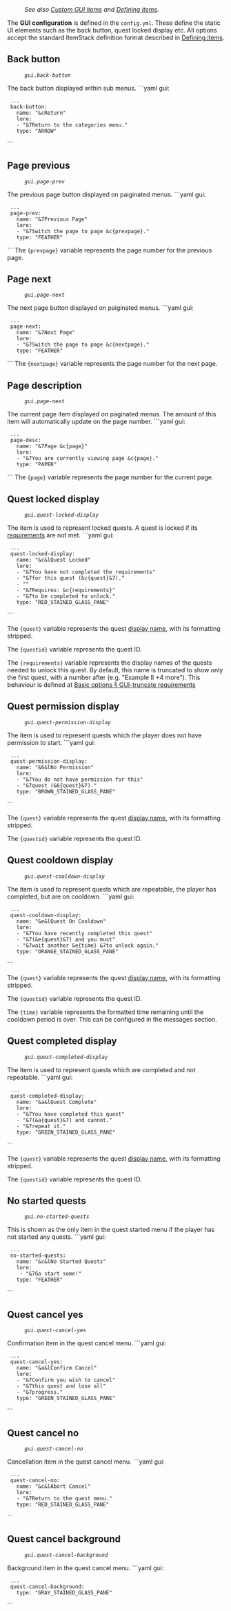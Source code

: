 :''See also [[Custom GUI items]] and [[Defining items]].''

The '''GUI configuration''' is defined in the <code>config.yml</code>. These define the static UI elements such as the back button, quest locked display etc. All options accept the standard ItemStack definition format described in [[Defining items]].

== Back button ==
:''<code>gui.back-button</code>''
The back button displayed within sub menus.
```yaml
gui:
  ...
  back-button:
    name: "&cReturn"
    lore:
    - "&7Return to the categories menu."
    type: "ARROW"
```

== Page previous ==
:''<code>gui.page-prev</code>''
The previous page button displayed on paiginated menus.
```yaml
gui:
  ...
  page-prev:
    name: "&7Previous Page"
    lore:
    - "&7Switch the page to page &c{prevpage}."
    type: "FEATHER"
```
The <code>{prevpage}</code> variable represents the page number for the previous page.


== Page next ==
:''<code>gui.page-next</code>''
The next page button displayed on paiginated menus.
```yaml
gui:
  ...
  page-next:
    name: "&7Next Page"
    lore:
    - "&7Switch the page to page &c{nextpage}."
    type: "FEATHER"
```
The <code>{nextpage}</code> variable represents the page number for the next page.

== Page description ==
:''<code>gui.page-next</code>''
The current page item displayed on paginated menus. The amount of this item will automatically update on the page number.
```yaml
gui:
  ...
  page-desc:
    name: "&7Page &c{page}"
    lore:
    - "&7You are currently viewing page &c{page}."
    type: "PAPER"
```
The <code>{page}</code> variable represents the page number for the current page.

== Quest locked display ==
:''<code>gui.quest-locked-display</code>''
The item is used to represent locked quests. A quest is locked if its [[Creating a quest#Requirements|requirements]] are not met.
```yaml
gui:
  ...
  quest-locked-display:
    name: "&c&lQuest Locked"
    lore:
    - "&7You have not completed the requirements"
    - "&7for this quest (&c{quest}&7)."
    - ""
    - "&7Requires: &c{requirements}"
    - "&7to be completed to unlock."
    type: "RED_STAINED_GLASS_PANE"
```

The <code>{quest}</code> variable represents the quest [[Creating a quest#name|display name]], with its formatting stripped. 

The <code>{questid}</code> variable represents the quest ID. 

The <code>{requirements}</code> variable represents the display names of the quests needed to unlock this quest. By default, this name is truncated to show only the first quest, with a number after (e.g. "Example II +4 more"). This behaviour is defined at [[Basic-options#GUI-truncate-requirements|Basic options § GUI-truncate requirements]]

== Quest permission display ==
:''<code>gui.quest-permission-display</code>''
The item is used to represent quests which the player does not have permission to start.
```yaml
gui:
  ...
  quest-permission-display:
    name: "&6&lNo Permission"
    lore:
    - "&7You do not have permission for this"
    - "&7quest (&6{quest}&7)."
    type: "BROWN_STAINED_GLASS_PANE"
```

The <code>{quest}</code> variable represents the quest [[Creating a quest#name|display name]], with its formatting stripped. 

The <code>{questid}</code> variable represents the quest ID. 

== Quest cooldown display ==
:''<code>gui.quest-cooldown-display</code>''
The item is used to represent quests which are repeatable, the player has completed, but are on cooldown.
```yaml
gui:
  ...
  quest-cooldown-display:
    name: "&e&lQuest On Cooldown"
    lore:
    - "&7You have recently completed this quest"
    - "&7(&e{quest}&7) and you must"
    - "&7wait another &e{time} &7to unlock again."
    type: "ORANGE_STAINED_GLASS_PANE"
```

The <code>{quest}</code> variable represents the quest [[Creating a quest#name|display name]], with its formatting stripped. 

The <code>{questid}</code> variable represents the quest ID. 

The <code>{time}</code> variable represents the formatted time remaining until the cooldown period is over. This can be configured in the messages section.

== Quest completed display ==
:''<code>gui.quest-completed-display</code>''
The item is used to represent quests which are completed and not repeatable.
```yaml
gui:
  ...
  quest-completed-display:
    name: "&a&lQuest Complete"
    lore:
    - "&7You have completed this quest"
    - "&7(&a{quest}&7) and cannot."
    - "&7repeat it."
    type: "GREEN_STAINED_GLASS_PANE"
```

The <code>{quest}</code> variable represents the quest [[Creating a quest#name|display name]], with its formatting stripped. 

The <code>{questid}</code> variable represents the quest ID. 

== No started quests ==
:''<code>gui.no-started-quests</code>''
This is shown as the only item in the quest started menu if the player has not started any quests.
```yaml
gui:
  ...
  no-started-quests:
    name: "&c&lNo Started Quests"
    lore:
     - "&7Go start some!"
    type: "FEATHER"
```

== Quest cancel yes ==
:''<code>gui.quest-cancel-yes</code>''
Confirmation item in the quest cancel menu.
```yaml
gui:
  ...
  quest-cancel-yes:
    name: "&a&lConfirm Cancel"
    lore:
    - "&7Confirm you wish to cancel"
    - "&7this quest and lose all"
    - "&7progress."
    type: "GREEN_STAINED_GLASS_PANE"
```

== Quest cancel no ==
:''<code>gui.quest-cancel-no</code>''
Cancellation item in the quest cancel menu.
```yaml
gui:
  ...
  quest-cancel-no:
    name: "&c&lAbort Cancel"
    lore:
    - "&7Return to the quest menu."
    type: "RED_STAINED_GLASS_PANE"
```

== Quest cancel background ==
:''<code>gui.quest-cancel-background</code>''
Background item in the quest cancel menu.
```yaml
gui:
  ...
  quest-cancel-background:
    type: "GRAY_STAINED_GLASS_PANE"
```
